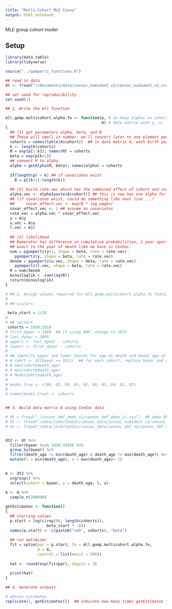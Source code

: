 ```yaml
---
title: "Multi-Cohort MLE Casey"
output: html_notebook
---
```


MLE group cohort model 

## Setup 

```r
library(data.table)
library(tidyverse)

source("../gompertz_functions.R")

## read in data
dt <- fread("~/Documents/data/censoc_numident_v2/censoc_numident_v2.csv")

## set seed for reproducibility 
set.seed(1)
```

```r
## 1. Write the mll function 

mll.gomp.multicohort.alpha.fe <- function(p, # as many alphas as cohorts, and 1 beta
                                          A) # data matrix with y, u, l, and covariates including cohort
{
  ## (1) get parameters alpha, beta, and B
  ## These will small in number, we'll convert later to one element per individual.
  cohorts = names(table(A$cohort))  ## in data matrix A, each birth year is a name is a cohort
  k <- length(cohorts)
  M = exp(p[1:k]); names(M) = cohorts
  beta = exp(p[k+1])
  ## convert M to alpha
  alpha = getAlpha(M, beta); names(alpha) = cohorts
  
  if(length(p) > k) ## if covariates exist
    B = p[(k+1):length(k)]
  
  ## (2) build rate.vec which has the combined effect of cohort and covariates, 1 element for each indiv
  alpha.vec <- alpha[paste(A$cohort)] ## this is now has one alpha for each individual
  ## (if covariates exist, could do something like next line ...)
  ##     covar_effect.vec <- exp(B * log_wages)
  covar_effect.vec <- 1 ## assume no covariates
  rate.vec = alpha.vec * covar_effect.vec
  y = A$y
  u.vec = A$u
  l.vec = A$l
  
  ## (3) likelihood
  ## Numerator has difference in cumulative probabilities, 1 year apart. This works with data that is
  ## exact to the year of death like we have in CenSoc.
  num = pgompertz(y+1, shape = beta, rate = rate.vec)-
    pgompertz(y, shape = beta, rate = rate.vec)
  denom = pgompertz(u.vec, shape = beta, rate = rate.vec)-
    pgompertz(l.vec, shape = beta, rate = rate.vec)
  R = num/denom
  minusloglik = -sum(log(R))
  return(minusloglik)
}

```


```r
# ## 2. Assign values required for mll.gomp.multicohort.alpha.fe function
# 
# ## scalars

 beta_start = 1/10 
# 
# ## vectors
 cohorts = 1910:1919
# first_dyear = 1988  ## if using DMF, change to 1975
# last_dyear = 2005
# uppers <- last_dyear - cohorts
# lowers <- first_dyear - cohorts
# 
# ## identify upper and lower bounds for age at death and modal age at death for each cohort
# # cohrt <- dt[byear == 1911]  ## for each cohort, replace byear and re-run chunk; values go into getEstimates function
# # max(cohrt$death_age)
# # min(cohrt$death_age)
# # Mode(cohrt$death_age)
# 
# modes_true <- c(86, 83, 89, 85, 85, 88, 83, 84, 83, 82)
# 
# names(modes_true) <- cohorts


## 3. Build data matrix A using CenSoc data

# dt = fread("./censoc_dmf_demo_v1/censoc_dmf_demo_v1.csv")  ## demo DMF
# dt <- fread("/data/josh/CenSoc/censoc_data/censoc_numident_v2/censoc_numident_v2.csv")  ## full Numident
# dt <- fread("/data/josh/CenSoc/censoc_data/censoc_dmf_v2/censoc_dmf_v2.csv")  ## full DMF


dt2 <- dt %>% 
  filter(byear %in% 1910:1919) %>% 
  group_by(byear) %>% 
  filter(death_age != min(death_age) & death_age != max(death_age)) %>% 
  mutate(l = min(death_age), u = max(death_age)+ 1) 

  
A <- dt2 %>% 
  ungroup() %>% 
  select(cohort = byear, y = death_age, l, u)
  
A <- A %>% 
  sample_n(100000)

getEstimates <- function()
{    
  ## starting values
  p.start = log(c(rep(80, length(cohorts)),
                  beta_start * .8))
  names(p.start) <- c(paste0("coh", cohorts), "beta")
  
  ## run optimizer
  fit = optim(par = p.start, fn = mll.gomp.multicohort.alpha.fe,
              A = A,
              control = list(maxit = 500))
  
  hat <- round(exp(fit$par), digits = 3)
  
  print(hat)
}

## 4. Generate outputs

# obtain estimates
replicate(1, getEstimates())  ## indicate how many times getEstimates function will loop
```

